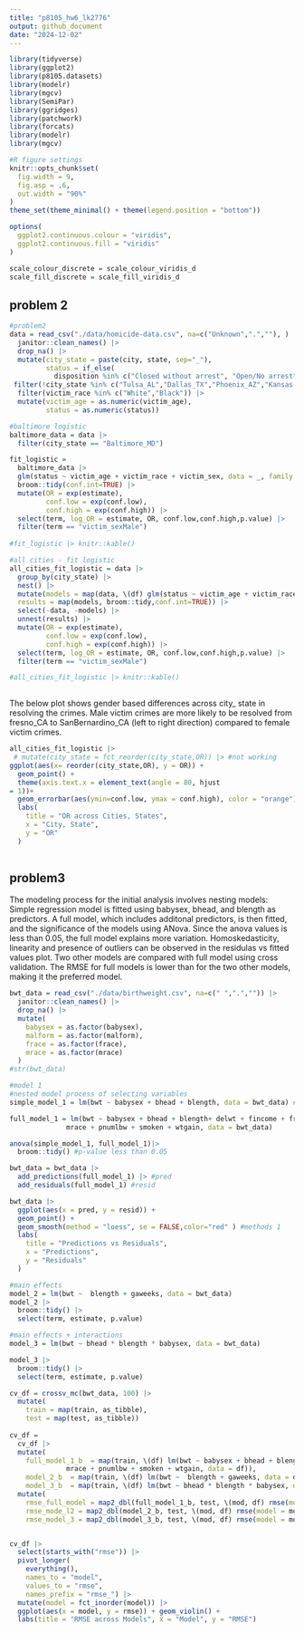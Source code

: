 ```yaml
---
title: "p8105_hw6_lk2776"
output: github_document
date: "2024-12-02"
---
```


```r
library(tidyverse)
library(ggplot2)
library(p8105.datasets)
library(modelr)
library(mgcv)
library(SemiPar)
library(ggridges)
library(patchwork)
library(forcats)
library(modelr) 
library(mgcv)

#R figure settings
knitr::opts_chunk$set(
  fig.width = 9,
  fig.asp = .6,
  out.width = "90%"
)
theme_set(theme_minimal() + theme(legend.position = "bottom"))

options(
  ggplot2.continuous.colour = "viridis",
  ggplot2.continuous.fill = "viridis"
)

scale_colour_discrete = scale_colour_viridis_d
scale_fill_discrete = scale_fill_viridis_d
```


## problem 2
```r
#problem2
data = read_csv("./data/homicide-data.csv", na=c("Unknown",".",""), ) |>
  janitor::clean_names() |>
  drop_na() |>
  mutate(city_state = paste(city, state, sep="_"), 
         status = if_else(
           disposition %in% c("Closed without arrest", "Open/No arrest"), "1", "0")) |>
 filter(!city_state %in% c("Tulsa_AL","Dallas_TX","Phoenix_AZ","Kansas City_MO")) |>
  filter(victim_race %in% c("White","Black")) |>
  mutate(victim_age = as.numeric(victim_age), 
         status = as.numeric(status))

```

```r
#baltimore logistic
baltimore_data = data |>
  filter(city_state == "Baltimore_MD") 

fit_logistic =
  baltimore_data |>
  glm(status ~ victim_age + victim_race + victim_sex, data = _, family = binomial()) |>
  broom::tidy(conf.int=TRUE) |>
  mutate(OR = exp(estimate),
         conf.low = exp(conf.low),
         conf.high = exp(conf.high)) |>
  select(term, log_OR = estimate, OR, conf.low,conf.high,p.value) |>
  filter(term == "victim_sexMale")
  
#fit_logistic |> knitr::kable()

```

```r
#all cities - fit logistic
all_cities_fit_logistic = data |> 
  group_by(city_state) |>
  nest() |>
  mutate(models = map(data, \(df) glm(status ~ victim_age + victim_race + victim_sex, data = df, family = binomial())),
  results = map(models, broom::tidy,conf.int=TRUE)) |>
  select(-data, -models) |>
  unnest(results) |>
  mutate(OR = exp(estimate),
         conf.low = exp(conf.low),
         conf.high = exp(conf.high)) |>
  select(term, log_OR = estimate, OR, conf.low,conf.high,p.value) |>
  filter(term == "victim_sexMale") 

#all_cities_fit_logistic |> knitr::kable()
  
```

The below plot shows gender based differences across city_ state in resolving the crimes. Male victim crimes are more likely to be resolved from fresno_CA to SanBernardino_CA (left to right direction) compared to female victim crimes. 
```r

all_cities_fit_logistic |>
 # mutate(city_state = fct_reorder(city_state,OR)) |> #not working
ggplot(aes(x= reorder(city_state,OR), y = OR)) + 
  geom_point() +
  theme(axis.text.x = element_text(angle = 80, hjust
= 1))+
  geom_errorbar(aes(ymin=conf.low, ymax = conf.high), color = "orange") +
  labs(
    title = "OR across Cities, States",
    x = "City, State",
    y = "OR"
  )
  
```

## problem3 

The modeling process for the initial analysis involves nesting models: Simple regression model is fitted using babysex, bhead, and blength as predictors. A full model, which includes additonal predictors, is then fitted, and the significance of the models using ANova. Since the anova values is less than 0.05, the full model explains more variation. Homoskedasticity, linearity and presence of outliers can be observed in the residulas vs fitted values plot. Two other models are compared with full model using cross validation. The RMSE for full models is lower than for the two other models, making it the preferred model. 


```r
bwt_data = read_csv("./data/birthweight.csv", na=c(" ",".","")) |>
  janitor::clean_names() |>
  drop_na() |>
  mutate(
    babysex = as.factor(babysex),
    malform = as.factor(malform),
    frace = as.factor(frace),
    mrace = as.factor(mrace)
  )
#str(bwt_data)

```

```r
#model 1
#nested model process of selecting variables 
simple_model_1 = lm(bwt ~ babysex + bhead + blength, data = bwt_data) #baby's variables

full_model_1 = lm(bwt ~ babysex + bhead + blength+ delwt + fincome + frace + gaweeks + malform +
              mrace + pnumlbw + smoken + wtgain, data = bwt_data) 

anova(simple_model_1, full_model_1)|>
  broom::tidy() #p-value less than 0.05 

bwt_data = bwt_data |>
  add_predictions(full_model_1) |> #pred
  add_residuals(full_model_1) #resid

bwt_data |> 
  ggplot(aes(x = pred, y = resid)) +
  geom_point() +
  geom_smooth(method = "loess", se = FALSE,color="red" ) #methods 1
  labs(
    title = "Predictions vs Residuals",
    x = "Predictions",
    y = "Residuals"
  ) 

```

```r
#main effects
model_2 = lm(bwt ~  blength + gaweeks, data = bwt_data)
model_2 |> 
  broom::tidy() |>
  select(term, estimate, p.value) 

#main effects + interactions
model_3 = lm(bwt ~ bhead * blength * babysex, data = bwt_data)

model_3 |> 
  broom::tidy() |>
  select(term, estimate, p.value) 
```


```r
cv_df = crossv_mc(bwt_data, 100) |>
  mutate(
    train = map(train, as_tibble),
    test = map(test, as_tibble))
  
cv_df =
  cv_df |>
  mutate(
    full_model_1_b  = map(train, \(df) lm(bwt ~ babysex + bhead + blength+ delwt + fincome + frace + gaweeks + malform +
              mrace + pnumlbw + smoken + wtgain, data = df)),
    model_2_b  = map(train, \(df) lm(bwt ~  blength + gaweeks, data = df)),
    model_3_b  = map(train, \(df) lm(bwt ~ bhead * blength * babysex, data = df))) |>
  mutate(
    rmse_full_model = map2_dbl(full_model_1_b, test, \(mod, df) rmse(model = mod, data = df)),
    rmse_mode_l2 = map2_dbl(model_2_b, test, \(mod, df) rmse(model = mod, data = df)),
    rmse_model_3 = map2_dbl(model_3_b, test, \(mod, df) rmse(model = mod, data = df)))


cv_df |>
  select(starts_with("rmse")) |>
  pivot_longer(
    everything(),
    names_to = "model",
    values_to = "rmse",
    names_prefix = "rmse_") |>
  mutate(model = fct_inorder(model)) |>
  ggplot(aes(x = model, y = rmse)) + geom_violin() +
  labs(title = "RMSE across Models", x = "Model", y = "RMSE")
```



